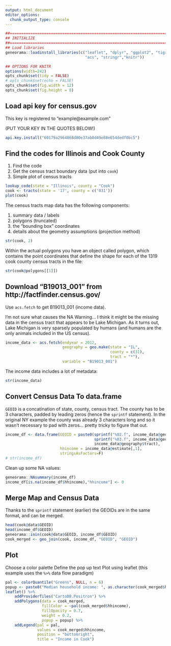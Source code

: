 ```yaml
---
output: html_document
editor_options: 
  chunk_output_type: console
---
```


```r
##==============================================================================
## INITIALIZE
##==============================================================================
## Load libraries
geneorama::loadinstall_libraries(c("leaflet", "dplyr", "ggplot2", "tigris", 
                                   "acs", "stringr","knitr"))

## OPTIONS FOR KNITR
options(width=242)
opts_chunk$set(tidy = FALSE)
# opts_chunk$set(echo = FALSE)
opts_chunk$set(fig.width = 12)
opts_chunk$set(fig.height = 8)
```


## Load api key for census.gov

This key is registered to "example@example.com"

(PUT YOUR KEY IN THE QUOTES BELOW!)

```r
api.key.install("60179a2964868d80e37ab0d49e88e654dedf0bc5")
```

## Find the codes for Illinois and Cook County

1. Find the code
2. Get the census tract boundary data (put into `cook`)
3. Simple plot of census tracts

```r
lookup_code(state = "Illinois", county = "Cook")
cook <- tracts(state = '17', county = c('031'))
plot(cook)
```

The census tracts map data has the following components:

1. summary data / labels
2. polygons (truncated)
3. the "bounding box" coordinates
4. details about the geometry assumptions (projection method)

```r
str(cook, 2)
```

Within the actual polygons you have an object called polygon, which contains the point coordinates that define the shape for each of the 1319 cook county census tracts in the file:

```r
str(cook@polygons[[1]])
```


## Download "B19013_001" from http://factfinder.census.gov/

Use `acs.fetch` to get B19013_001 (income data).

I'm not sure what causes the NA Warning... I think it might be the missing data in the census tract that appears to be Lake Michigan.  As it turns out, Lake Michigan is very sparsely populated by humans (and humans are the only animals included in the US census).

```r
income_data <- acs.fetch(endyear = 2012, 
                         geography = geo.make(state = "IL", 
                                              county = c(31), 
                                              tract = "*"), 
                         variable = "B19013_001")
```

The income data includes a lot of metadata:

```r
str(income_data)
```

## Convert Census Data To data.frame

`GEOID` is a concatination of state, county, census tract.  The county has to be 3 characters, padded by leading zeros (hence the `sprintf` statement).  In the original NY example the county was already 3 characters long and so it wasn't necessary to pad with zeros... pretty tricky to figure that out.


```r
income_df <- data.frame(GEOID = paste0(sprintf("%02.f", income_data@geography$state), 
                                       sprintf("%03.f", income_data@geography$county), 
                                       income_data@geography$tract), 
                        hhincome = income_data@estimate[,1], 
                        stringsAsFactors=F)
# str(income_df)
```

Clean up some NA values:

```r
geneorama::NAsummary(income_df)
income_df[is.na(income_df$hhincome),"hhincome"] <- 0
```

## Merge Map and Census Data

Thanks to the `sprintf` statement (earlier) the GEOIDs are in the same format, and can be merged.

```r
head(cook@data$GEOID)
head(income_df$GEOID)
geneorama::inin(cook@data$GEOID, income_df$GEOID)
cook_merged <- geo_join(cook, income_df, "GEOID", "GEOID")
```

## Plot

Choose a color palette
Define the pop up text
Plot using leaflet (this example uses the `%>%` data flow paradigm)

```r
pal <- colorQuantile("Greens", NULL, n = 6)
popup <- paste0("Median household income: ", as.character(cook_merged$hhincome))
leaflet() %>%
    addProviderTiles("CartoDB.Positron") %>%
    addPolygons(data = cook_merged, 
                fillColor = ~pal(cook_merged$hhincome), 
                fillOpacity = 0.7, 
                weight = 0.2, 
                popup = popup) %>%
    addLegend(pal = pal, 
              values = cook_merged$hhincome, 
              position = "bottomright", 
              title = "Income in Cook")
```

